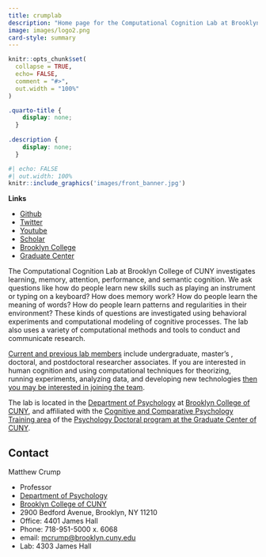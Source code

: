 ```yaml
---
title: crumplab
description: "Home page for the Computational Cognition Lab at Brooklyn College, run by Matt Crump"
image: images/logo2.png
card-style: summary
---
```


```r
knitr::opts_chunk$set(
  collapse = TRUE,
  echo= FALSE,
  comment = "#>",
  out.width = "100%"
)
```

```css
.quarto-title {
    display: none;
  }
  
.description {
    display: none;
  }
```

```r
#| echo: FALSE
#| out.width: 100%
knitr::include_graphics('images/front_banner.jpg')
```

::: {.column-margin}

**Links**

- [Github](https://github.com/CrumpLab)
- [Twitter](https://twitter.com/MattCrumpLab)
- [Youtube](https://www.youtube.com/c/CrumpsComputationalCognitionLab)
- [Scholar](https://scholar.google.com/citations?user=49EVuVcAAAAJ&hl=en)
- [Brooklyn College](https://www.brooklyn.cuny.edu/web/academics/faculty/faculty_profile.jsp?faculty=1059)
- [Graduate Center](https://ccp-cuny.github.io/index.html)

:::

The Computational Cognition Lab at Brooklyn College of CUNY investigates learning, memory, attention, performance, and semantic cognition. We ask questions like how do people learn new skills such as playing an instrument or typing on a keyboard? How does memory work? How do people learn the meaning of words? How do people learn patterns and regularities in their environment? These kinds of questions are investigated using behavioral experiments and computational modeling of cognitive processes. The lab also uses a variety of computational methods and tools to conduct and communicate research.

[Current and previous lab members](https://crumplab.github.io/People.html) include undergraduate, master's , doctoral, and postdoctoral researcher associates. If you are interested in human cognition and using computational techniques for theorizing, running experiments, analyzing data, and developing new technologies [then you may be interested in joining the team](https://crumplab.github.io/Opportunities.html).

The lab is located in the [Department of Psychology](http://www.brooklyn.cuny.edu/web/academics/schools/naturalsciences/undergraduate/psychology.php) at [Brooklyn College of CUNY](http://www.brooklyn.cuny.edu/), and affiliated with the [Cognitive and Comparative Psychology Training area](https://ccp-cuny.github.io) of the [Psychology Doctoral program at the Graduate Center of CUNY](https://www.gc.cuny.edu/Page-Elements/Academics-Research-Centers-Initiatives/Doctoral-Programs/Psychology/Training-Areas/Cognitive-and-Comparative-Psychology).

## Contact

Matthew Crump

-   Professor
-   [Department of Psychology](http://www.brooklyn.cuny.edu/web/academics/schools/naturalsciences/undergraduate/psychology.php)
-   [Brooklyn College of CUNY](http://www.brooklyn.cuny.edu/)
-   2900 Bedford Avenue, Brooklyn, NY 11210
-   Office: 4401 James Hall
-   Phone: 718-951-5000 x. 6068
-   email: [mcrump\@brooklyn.cuny.edu](mailto:mcrump@brooklyn.cuny.edu){.email}
-   Lab: 4303 James Hall
